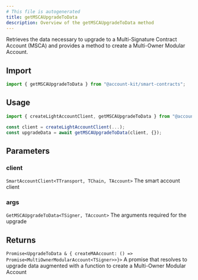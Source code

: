 ```yaml
---
# This file is autogenerated
title: getMSCAUpgradeToData
description: Overview of the getMSCAUpgradeToData method
---
```



Retrieves the data necessary to upgrade to a Multi-Signature Contract Account (MSCA) and provides a method to create a Multi-Owner Modular Account.

## Import

```ts
import { getMSCAUpgradeToData } from "@account-kit/smart-contracts";
```

## Usage

```ts
import { createLightAccountClient, getMSCAUpgradeToData } from "@account-kit/smart-contracts";

const client = createLightAccountClient(...);
const upgradeData = await getMSCAUpgradeToData(client, {});
```

## Parameters

### client

`SmartAccountClient<TTransport, TChain, TAccount>`
The smart account client

### args

`GetMSCAUpgradeToData<TSigner, TAccount>`
The arguments required for the upgrade

## Returns

`Promise<UpgradeToData & { createMAAccount: () => Promise<MultiOwnerModularAccount<TSigner>>}>`
A promise that resolves to upgrade data augmented with a function to create a Multi-Owner Modular Account
